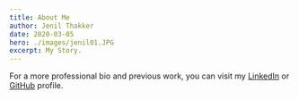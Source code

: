 ```yaml
---
title: About Me
author: Jenil Thakker
date: 2020-03-05
hero: ./images/jenil01.JPG
excerpt: My Story. 
---
```


For a more professional bio and previous work, you can visit my [LinkedIn](https://www.linkedin.com/in/jenilthakker/) or [GitHub](https://github.com/jenil04) profile. 

